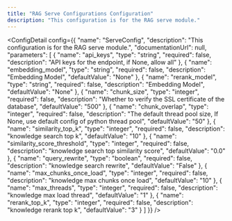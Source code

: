 ```yaml
---
title: "RAG Serve Configurations Configuration"
description: "This configuration is for the RAG serve module."
---
```



<ConfigDetail config={{
  "name": "ServeConfig",
  "description": "This configuration is for the RAG serve module.",
  "documentationUrl": null,
  "parameters": [
    {
      "name": "api_keys",
      "type": "string",
      "required": false,
      "description": "API keys for the endpoint, if None, allow all"
    },
    {
      "name": "embedding_model",
      "type": "string",
      "required": false,
      "description": "Embedding Model",
      "defaultValue": "None"
    },
    {
      "name": "rerank_model",
      "type": "string",
      "required": false,
      "description": "Embedding Model",
      "defaultValue": "None"
    },
    {
      "name": "chunk_size",
      "type": "integer",
      "required": false,
      "description": "Whether to verify the SSL certificate of the database",
      "defaultValue": "500"
    },
    {
      "name": "chunk_overlap",
      "type": "integer",
      "required": false,
      "description": "The default thread pool size, If None, use default config of python thread pool",
      "defaultValue": "50"
    },
    {
      "name": "similarity_top_k",
      "type": "integer",
      "required": false,
      "description": "knowledge search top k",
      "defaultValue": "10"
    },
    {
      "name": "similarity_score_threshold",
      "type": "integer",
      "required": false,
      "description": "knowledge search top similarity score",
      "defaultValue": "0.0"
    },
    {
      "name": "query_rewrite",
      "type": "boolean",
      "required": false,
      "description": "knowledge search rewrite",
      "defaultValue": "False"
    },
    {
      "name": "max_chunks_once_load",
      "type": "integer",
      "required": false,
      "description": "knowledge max chunks once load",
      "defaultValue": "10"
    },
    {
      "name": "max_threads",
      "type": "integer",
      "required": false,
      "description": "knowledge max load thread",
      "defaultValue": "1"
    },
    {
      "name": "rerank_top_k",
      "type": "integer",
      "required": false,
      "description": "knowledge rerank top k",
      "defaultValue": "3"
    }
  ]
}} />

